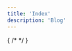 ```yaml
---
title: 'Index'
description: 'Blog'
---
```




{
/*
<BlogIndexArticle
  title={v3Metadata.title}
  description={v3Metadata.description}
  date={v3Metadata.date}
  href="/blog/vovk-3-0"
/>
*/
}